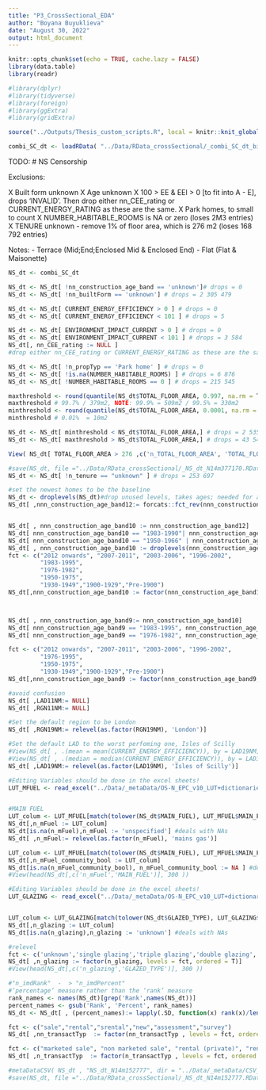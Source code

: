 ```yaml
---
title: "P3_CrossSectional_EDA"
author: "Boyana Buyuklieva"
date: "August 30, 2022"
output: html_document
---
```


```r
knitr::opts_chunk$set(echo = TRUE, cache.lazy = FALSE)
library(data.table)
library(readr)

#library(dplyr)
#library(tidyverse)
#library(foreign)
#library(ggExtra)
#library(gridExtra)

source("../Outputs/Thesis_custom_scripts.R", local = knitr::knit_global())

combi_SC_dt <- loadRData( "../Data/RData_crossSectional/_combi_SC_dt_big_crossSect_EPCs_cleaned_N16m984358.RData")
```


TODO:
# NS Censorship

Exclusions:

X Built form unknown
X Age unknown
X 100 > EE & EEI > 0 [to fit into A - E], drops 'INVALID'. Then drop either nn_CEE_rating or CURRENT_ENERGY_RATING as these are the same. 
X Park homes, to small to count
X NUMBER_HABITABLE_ROOMS is NA or zero (loses 2M3 entries)
X TENURE unknown
- remove 1% of floor area, which is 276 m2  (loses 168 792 entries)

Notes:
- Terrace (Mid;End;Enclosed Mid & Enclosed End)
- Flat (Flat & Maisonette)


```r
NS_dt <- combi_SC_dt

NS_dt <- NS_dt[ !nn_construction_age_band == 'unknown']# drops = 0
NS_dt <- NS_dt[ !nn_builtForm == 'unknown'] # drops = 2 305 479 

NS_dt <- NS_dt[ CURRENT_ENERGY_EFFICIENCY > 0 ] # drops = 0
NS_dt <- NS_dt[ CURRENT_ENERGY_EFFICIENCY < 101 ] # drops = 5

NS_dt <- NS_dt[ ENVIRONMENT_IMPACT_CURRENT > 0 ] # drops = 0
NS_dt <- NS_dt[ ENVIRONMENT_IMPACT_CURRENT < 101 ] # drops = 3 584 
NS_dt[, nn_CEE_rating := NULL ]
#drop either nn_CEE_rating or CURRENT_ENERGY_RATING as these are the same after 0< values <101

NS_dt <- NS_dt[ !n_propTyp == 'Park home' ] # drops = 0
NS_dt <- NS_dt[ !is.na(NUMBER_HABITABLE_ROOMS) ] # drops = 6 876 
NS_dt <- NS_dt[ !NUMBER_HABITABLE_ROOMS == 0 ] # drops = 215 545 

maxthreshold <- round(quantile(NS_dt$TOTAL_FLOOR_AREA, 0.997, na.rm = T),0)
maxthreshold # 99.7% / 379m2, NOTE: 99.9% = 509m2 / 99.5% = 330m2
minthreshold <- round(quantile(NS_dt$TOTAL_FLOOR_AREA, 0.0001, na.rm = T),0) 
minthreshold # 0.01%  = 10m2

NS_dt <- NS_dt[ minthreshold < NS_dt$TOTAL_FLOOR_AREA,] # drops = 2 535
NS_dt <- NS_dt[ maxthreshold > NS_dt$TOTAL_FLOOR_AREA,] # drops = 43 541

View( NS_dt[ TOTAL_FLOOR_AREA > 276 ,c('n_TOTAL_FLOOR_AREA', 'TOTAL_FLOOR_AREA'), with = F] )

#save(NS_dt, file ="../Data/RData_crossSectional/_NS_dt_N14m377170.RData")
NS_dt <- NS_dt[ !n_tenure == "unknown" ] # drops = 253 697
```


```r
#set the newest homes to be the baseline
NS_dt <- droplevels(NS_dt)#drop unused levels, takes ages; needed for age bands below
NS_dt[ ,nnn_construction_age_band12:= forcats::fct_rev(nnn_construction_age_band12) ]


NS_dt[ , nnn_construction_age_band10 := nnn_construction_age_band12]
NS_dt[ nnn_construction_age_band10 == "1983-1990"| nnn_construction_age_band10 == "1991-1995", nnn_construction_age_band10 := "1983-1995"]
NS_dt[ nnn_construction_age_band10 == "1950-1966" | nnn_construction_age_band10 == "1967-1975", nnn_construction_age_band10 := "1950-1975"]
NS_dt[ , nnn_construction_age_band10 := droplevels(nnn_construction_age_band10)]
fct <- c("2012 onwards", "2007-2011", "2003-2006", "1996-2002",
         "1983-1995",
         "1976-1982",
         "1950-1975",
         "1930-1949","1900-1929","Pre-1900")
NS_dt[,nnn_construction_age_band10 := factor(nnn_construction_age_band10, levels = fct , ordered = T)]



NS_dt[ , nnn_construction_age_band9:= nnn_construction_age_band10]
NS_dt[ nnn_construction_age_band9 == "1983-1995", nnn_construction_age_band9 := "1976-1995"]
NS_dt[ nnn_construction_age_band9 == "1976-1982", nnn_construction_age_band9 := "1976-1995"]

fct <- c("2012 onwards", "2007-2011", "2003-2006", "1996-2002",
         "1976-1995",
         "1950-1975",
         "1930-1949","1900-1929","Pre-1900")
NS_dt[,nnn_construction_age_band9 := factor(nnn_construction_age_band9, levels = fct , ordered = T)]
```


```r
#avoid confusion
NS_dt[ ,LAD11NM:= NULL] 
NS_dt[ ,RGN11NM:= NULL] 

#Set the default region to be London
NS_dt[ ,RGN19NM:= relevel(as.factor(RGN19NM), 'London')]

#Set the default LAD to the worst perfoming one, Isles of Scilly
#View(NS_dt[ , .(mean = mean(CURRENT_ENERGY_EFFICIENCY)), by = LAD19NM])
#View(NS_dt[ , .(median = median(CURRENT_ENERGY_EFFICIENCY)), by = LAD19NM])
NS_dt[ ,LAD19NM:= relevel(as.factor(LAD19NM), 'Isles of Scilly')]
```



```r
#Editing Variables should be done in the excel sheets!
LUT_MFUEL <- read_excel("../Data/_metaData/OS-N_EPC_v10_LUT+dictionaries.xlsx", sheet = "MAIN_FUEL",range = cell_cols("B:D"))


#MAIN FUEL
LUT_colum <- LUT_MFUEL[match(tolower(NS_dt$MAIN_FUEL), LUT_MFUEL$MAIN_FUELfactors),"harmonisation"]
NS_dt[,n_mFuel := LUT_colum]
NS_dt[is.na(n_mFuel),n_mFuel := 'unspecified'] #deals with NAs
NS_dt[ ,n_mFuel:= relevel(as.factor(n_mFuel), 'mains gas')]

LUT_colum <- LUT_MFUEL[match(tolower(NS_dt$MAIN_FUEL), LUT_MFUEL$MAIN_FUELfactors),"m_mFuel_community_bool"]
NS_dt[,n_mFuel_community_bool := LUT_colum]
NS_dt[is.na(n_mFuel_community_bool), n_mFuel_community_bool := NA ] #deals with NAs
#View(head(NS_dt[,c('n_mFuel','MAIN_FUEL')], 300 ))
```



```r
#Editing Variables should be done in the excel sheets!
LUT_GLAZING <- read_excel("../Data/_metaData/OS-N_EPC_v10_LUT+dictionaries.xlsx", sheet = "GLAZED_TYPE",range = cell_cols("B:C"))


LUT_colum <- LUT_GLAZING[match(tolower(NS_dt$GLAZED_TYPE), LUT_GLAZING$GLAZED_TYPEfactors),"harmonisation"]
NS_dt[,n_glazing := LUT_colum]
NS_dt[is.na(n_glazing),n_glazing := 'unknown'] #deals with NAs

#relevel
fct <- c('unknown','single glazing','triple glazing','double glazing','secondary glazing')
NS_dt[ ,n_glazing := factor(n_glazing, levels = fct, ordered = T)]
#View(head(NS_dt[,c('n_glazing','GLAZED_TYPE')], 300 ))
```



```r
#"n_imdRank"  -  > "n_imdPercent"
#‘percentage’ measure rather than the ‘rank’ measure 
rank_names <- names(NS_dt)[grep('Rank',names(NS_dt))]
percent_names <- gsub('Rank', 'Percent', rank_names)
NS_dt <- NS_dt[ , (percent_names):= lapply(.SD, function(x) rank(x)/length(x)), .SDcols = rank_names]
```


```r
fct <- c("sale","rental","srental","new","assessment","survey")
NS_dt[ ,nn_transactTyp  := factor(nn_transactTyp , levels = fct, ordered = T)]

fct <- c("marketed sale", "non marketed sale", "rental (private)", "rental (social)", "rental","new dwelling", "ECO assessment", "assessment for green deal", "FiT application", "RHI application","following green deal", "stock condition survey", "not sale or rental", "unknown")
NS_dt[ ,n_transactTyp  := factor(n_transactTyp , levels = fct, ordered = T)]
```



```r
#metaDataCSV( NS_dt , "NS_dt_N14m152777", dir = "../Data/_metaData/CSV_") #Adds date 
#save(NS_dt, file ="../Data/RData_crossSectional/_NS_dt_N14m152777.RData")
```



















